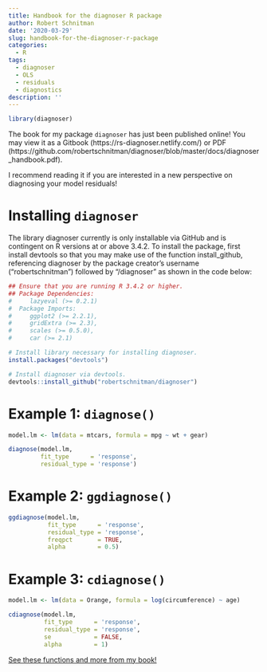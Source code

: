 ```yaml
---
title: Handbook for the diagnoser R package
author: Robert Schnitman
date: '2020-03-29'
slug: handbook-for-the-diagnoser-r-package
categories:
  - R
tags:
  - diagnoser
  - OLS
  - residuals
  - diagnostics
description: ''
---
```


```r
library(diagnoser)
```


The book for my package `diagnoser` has just been published online! You may view it as a Gitbook (https://rs-diagnoser.netlify.com/) or PDF (https://github.com/robertschnitman/diagnoser/blob/master/docs/diagnoser_handbook.pdf).

I recommend reading it if you are interested in a new perspective on diagnosing your model residuals!

# Installing `diagnoser` {-}

The library diagnoser currently is only installable via GitHub and is contingent on R versions at or above 3.4.2. To install the package, first install devtools so that you may make use of the function install_github, referencing diagnoser by the package creator’s username (“robertschnitman”) followed by “/diagnoser” as shown in the code below:

```r
## Ensure that you are running R 3.4.2 or higher.
## Package Dependencies:
#     lazyeval (>= 0.2.1)
#  Package Imports:
#     ggplot2 (>= 2.2.1), 
#     gridExtra (>= 2.3), 
#     scales (>= 0.5.0), 
#     car (>= 2.1)

# Install library necessary for installing diagnoser.
install.packages("devtools") 

# Install diagnoser via devtools.
devtools::install_github("robertschnitman/diagnoser")
```

# Example 1: `diagnose()`

```r
model.lm <- lm(data = mtcars, formula = mpg ~ wt + gear)

diagnose(model.lm, 
         fit_type      = 'response', 
         residual_type = 'response')
```

# Example 2: `ggdiagnose()`

```r
ggdiagnose(model.lm, 
           fit_type      = 'response', 
           residual_type = 'response',
           freqpct       = TRUE, 
           alpha         = 0.5)
```


# Example 3: `cdiagnose()`

```r
model.lm <- lm(data = Orange, formula = log(circumference) ~ age)

cdiagnose(model.lm, 
          fit_type      = 'response',
          residual_type = 'response',
          se            = FALSE,
          alpha         = 1)
```

[See these functions and more from my book!](https://rs-diagnoser.netlify.com/)
